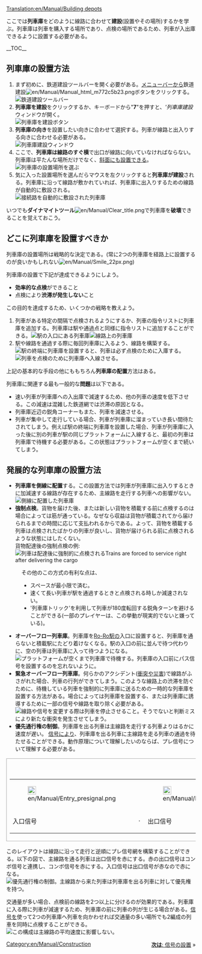 [[Translation:en/Manual/Building depots]]
{{en/Translation|origin= en/Manual/Building depots
|from  = en
|to    = ja
|Percentage = 90
}}

{{ja/Manual/Tutorial/Navigation}}{{en/Note|このページでは鉄道用の車庫のみ解説している。道路などほかの輸送手段にはそれぞれ専用の車庫がある。}}
ここでは'''列車庫'''をどのように線路に合わせて'''建設'''(設置やその場所)するかを学ぶ。列車庫は列車を購入する場所であり、点検の場所であるため、列車が入出庫できるように設置する必要がある。

__TOC__

== 列車庫の設置方法 ==
#まず初めに、鉄道建設ツールバーを開く必要がある。[[en/Manual/Game interface#the-menu-bar|メニューバー]]から鉄道建設[[File:en/Manual/Manual html m772c5b23.png]]ボタンをクリックする。<br/>[[File:en/Manual/Railroad Construction.png|none|frame|鉄道建設ツールバー]]
#'''列車庫を建設'''をクリックするか、キーボードから"'''7'''"を押すと、'''列車庫建設''ウィンドウが開く。<br/>[[File:en/Manual/New depot.png|none|frame|列車庫を建設ボタン]]
#'''列車庫の向き'''を設置したい向きに合わせて選択する。列車が線路と出入りする向きに合わせる必要がある。<br/>[[File:en/Manual/Depot direction.png|none|frame|列車庫建設ウィンドウ]]
#ここで、'''列車庫は線路のすぐ横'''で出口が線路に向いていなければならない。列車庫は平たんな場所だけでなく、[[en/Archive/Manual/Settings/Build on slopes|斜面にも設置]]できる。<br/>[[File:en/Manual/Depot position.png|none|frame|列車庫の設置場所を選ぶ]]
#気に入った設置場所を選んだらマウスを左クリックすると'''列車庫が建設'''される。列車庫に沿って線路が敷かれていれば、列車庫に出入りするための線路が自動的に敷設される。<br/>[[File:en/Manual/New depot placed.png|none|frame|接続路を自動的に敷設された列車庫]]

いつでも'''ダイナマイトツール'''[[File:en/Manual/Clear title.png]]で列車庫を'''破壊'''できることを覚えておこう。

== どこに列車庫を設置すべきか ==
列車庫の設置場所は戦略的な決定である。(常に2つの列車庫を経路上に設置するのが良いかもしれない[[File:en/Manual/Smile 22px.png]])

列車庫の設置で下記が達成できるようにしよう。
*'''効率的な点検'''ができること
*点検により'''渋滞が発生しない'''こと

この目的を達成するため、いくつかの戦略を教えよう。
#列車がある特定の間隔で点検されるようにするか、列車の指令リストに列車庫を追加する。列車庫は駅や通過点と同様に指令リストに追加することができる。[[File:en/Manual/Depot at station entrance.png|none|frame|駅の入口にある列車庫]][[File:en/Manual/Depots-basic.png|none|frame|線路上の列車庫]]
#駅や線路を通過する際に毎回列車庫に入るよう、線路を構築する。<br/>[[File:en/Manual/Depot end of station.png|none|frame|駅の終端に列車庫を設置すると、列車は必ず点検のために入庫する。]][[File:en/Manual/Depots-forced.png|none|frame|列車を点検のために列車庫へ入線させる。]]

上記の基本的な手段の他にももちろん'''列車庫の配置'''方法はある。

列車庫に関連する最も一般的な'''問題'''は以下である。
*速い列車が列車庫への入出庫で減速するため、他の列車の速度を低下させる。この減速は混雑した鉄道網では渋滞の原因となる。
*列車庫近辺の鋭角コーナーもまた、列車を減速させる。
*列車が集中して走行している場合、列車が列車庫に溜まっていき長い間待たされてしまう。例えば駅の終端に列車庫を設置した場合、列車が列車庫に入った後に別の列車が駅の同じプラットフォームに入線すると、最初の列車は列車庫で待機する必要がある。この状態はプラットフォームが空くまで続いてしまう。

== 発展的な列車庫の設置方法 ==
*'''列車庫を側線に配置'''する。この設置方法では列車が列車庫に出入りするときに加減速する線路が存在するため、主線路を走行する列車への影響がない。<br/>[[File:en/Manual/Depots-at-both-lines.png|none|frame|側線に配置した列車庫]]
*'''強制点検'''。貨物を届けた後、または新しい貨物を積載する前に点検するのは場合によっては筋が通っている。なぜなら収益は貨物が積載されてから届けられるまでの時間に応じて支払われるからである。よって、貨物を積載する列車は点検されたばかりの列車が良いし、貨物が届けられる前に点検されるような状態にはしたくない。<br/>貨物配達後の強制点検の例:<br/>[[File:en/Manual/Unload-then-service.png|none|frame|列車は配達後に強制的に点検されるTrains are forced to service right after delivering the cargo]]
:その他のこの方式の有利な点は、
:*スペースが最小限で済む。
:*速くて長い列車が駅を通過するときと点検される時しか減速されない。
:*'列車庫トリック'を利用して列車が180度転回する鋭角ターンを避けることができる(一部のプレイヤーは、この挙動が現実的でないと嫌っている)。

*'''オーバーフロー列車庫'''。列車庫を[[en/Manual/Railway station#ro-ro|Ro-Ro駅]]の入口に設置すると、列車庫を通らないと積載駅にたどり着けなくなる。駅の入口の前に並んで待つ代わりに、空の列車は列車庫に入って待つようになる。<br/>[[File:en/Manual/Overflow-depot.png|none|frame|プラットフォームが空くまで列車庫で待機する。列車庫の入口前に[[en/Manual/Signals|パス信号]]を設置するのを忘れないように。]]
*'''緊急オーバーフロー列車庫'''。何らかのアクシデント([[en/Manual/Trains#accidents|衝突]]や[[en/Manual/Disasters#large-ufo|災害]])で線路がふさがれた場合、列車の行列ができてしまう。このような線路上の渋滞を防ぐために、待機している列車を強制的に列車庫に送るための一時的な列車庫を設置する方法がある。場合によっては列車庫を設置する、または列車庫に誘導するために一部の信号や線路を取り除く必要がある。<br/>[[File:en/Manual/Emergency-depot.png|none|frame|線路や信号を変更する際は列車を停止させること。そうでないと判断ミスにより新たな衝突を発生させてしまう。]]
*'''優先通行権の制御'''。列車庫を出る列車は主線路を走行する列車よりはるかに速度が遅い。 [[en/Manual/Signals|信号]]により、列車庫を出る列車に主線路を走る列車の通過を待たせることができる。動作原理について理解したいのならば、プレ信号について理解する必要がある。
{|
|style="border: 1px solid darkgray;"|
{| align="center"
|+'''プレ信号'''
|- align="center"
|style="border: none;"|[[File:en/Manual/Entry presignal.png|22px]]
|style="border: none;"|
|style="border: none;"|[[File:en/Manual/Exit presignal.png|22px]]
|style="border: none;"|
|style="border: none;"|[[File:en/Manual/Combo presignal.png|22px]]
|- align="center"
|style="border: none;"|入口信号
|style="border: none;"|&nbsp;&middot;&nbsp;
|style="border: none;"|出口信号
|style="border: none;"|&nbsp;&middot;&nbsp;
|style="border: none;"|コンボ信号
|}
|}
このレイアウトは線路に沿って走行と逆順にプレ信号網を構築することができる。以下の図で、主線路を通る列車は出口信号を赤にする。赤の出口信号はコンボ信号と連携し、コンボ信号を赤にする。入口信号は出口信号が赤なので赤になる。<br/>[[File:en/Manual/Right-of-way depot.png|none|frame|優先通行権の制御。主線路から来た列車は列車庫を出る列車に対して優先権を持つ。]]

交通量が多い場合、点検前の線路を2つ以上に分けるのが効果的である。列車庫に入る際に列車が減速するため、列車庫の前に列車の列が生じる場合がある。[[en/Manual/Signals|信号]]を使って2つの列車庫へ列車を向かわせれば交通量の多い場所でも2編成の列車を同時に点検することができる。<br/>[[File:en/Manual/Split-before-servicing.png|none|frame|この構成は主線路の平均速度に影響しない。]]

<span style="float: right">[[ja/Manual/Building signals|'''次は''': 信号の設置]] &raquo;</span>

[[Category:en/Manual/Construction]]